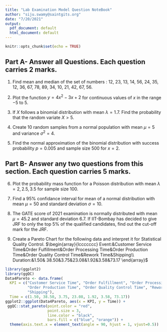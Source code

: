---
title: "Lab Examination Model Question NoteBook"
author: "siju.swamy@saintgits.org"
date: "7/20/2021"
output:
  pdf_document: default
  html_document: default
---

```{r setup, include=FALSE}
knitr::opts_chunk$set(echo = TRUE)
```

## Part A- Answer all Questions. Each question carries 2 marks.

1. Find mean and median of the set of numbers : 12, 23, 13, 14, 56, 24, 35, 12, 36, 67, 78, 89, 34, 10, 21, 42, 67, 56.

2. Plot the function $y=4x^2-3x+2$ for continuous values of $x$ in the range $-5$ to 5.

3. If $X$ follows a binomial distribution with mean $\lambda=1.7$. Find the probability that the random variate $X>5$.

4. Create 10 random samples from a normal population with mean $\mu=5$ and variance $\sigma^2=4$.

5. Find the normal approximation of the binomial distribution with success probability $p=0.005$ and sample size 500 for $x=2$.

## Part B- Answer any two questions from this section. Each question carries 5 marks.

6. Plot the probability mass function for a Poisson distribution with mean $\lambda=2, 2.5, 3.5$ for sample size 100.


7. Find a 95% confidance interval for mean of a normal distribution with mean $\mu=50$ and standard deviation $\sigma=10$.

8. The GATE score of 2021 examination is normally distributed with mean $\mu=45.2$ and standard deviation $6.7$. If IIT-Bombay has decided to give JRF to only the top 5% of the qualified candidates, find out the cut-off mark for the JRF.

9. Create a Pareto Chart for the following data and interpret it for Statistical Quality Control.
$\begin{array}{lccccccc}
Event:&Customer Service Time&Order Fulfillment&Order Processing Time&Order Production Time&Order Quality Control Time&Rework Time&Shipping\\
Duration:&1.50& 38.50&3.75&23.08&1.92&3.58&73.17
\end{array}$


```{r}
library(ggplot2)
library(ggQC)
Data4Pareto <- data.frame(
  KPI = c("Customer Service Time", "Order Fulfillment", "Order Processing Time",
          "Order Production Time", "Order Quality Control Time", "Rework Time",
          "Shipping"),
  Time = c(1.50, 38.50, 3.75, 23.08, 1.92, 3.58, 73.17)) 
ggplot2::ggplot(Data4Pareto, aes(x = KPI, y = Time)) +
 ggQC::stat_pareto(point.color = "red",
                   point.size = 3,
                   line.color = "black",
                   bars.fill = c("blue", "orange")) +
  theme(axis.text.x = element_text(angle = 90, hjust = 1, vjust=0.5))
```
